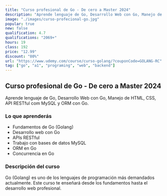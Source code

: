 ```yaml
---
title: "Curso profesional de Go - De cero a Master 2024"
description: "Aprende lenguaje de Go, Desarrollo Web con Go, Manejo de HTML, CSS, API RESTful com MySQL y ORM con Go"
image: "./images/curso-profecional-go.jpg"
popular: true
new: false
qualification: 4.7
qualifications: "2069+"
hours: 19
class: 192
price: "12.99"
discount: "80%"
url: "https://www.udemy.com/course/curso-golang/?couponCode=GOLANG-RC"
tag: ["go", "a1", "programing", "web", "backend"]
---
```


## Curso profesional de Go - De cero a Master 2024

Aprende lenguaje de Go, Desarrollo Web con Go, Manejo de HTML, CSS, API RESTful com MySQL y ORM con Go.

### Lo que aprenderás

- Fundamentos de Go (Golang)
- Desarrollo web con Go
- APIs RESTful
- Trabajo con bases de datos MySQL
- ORM en Go
- Concurrencia en Go

### Descripción del curso

Go (Golang) es uno de los lenguajes de programación más demandados actualmente. Este curso te enseñará desde los fundamentos hasta el desarrollo web profesional.
